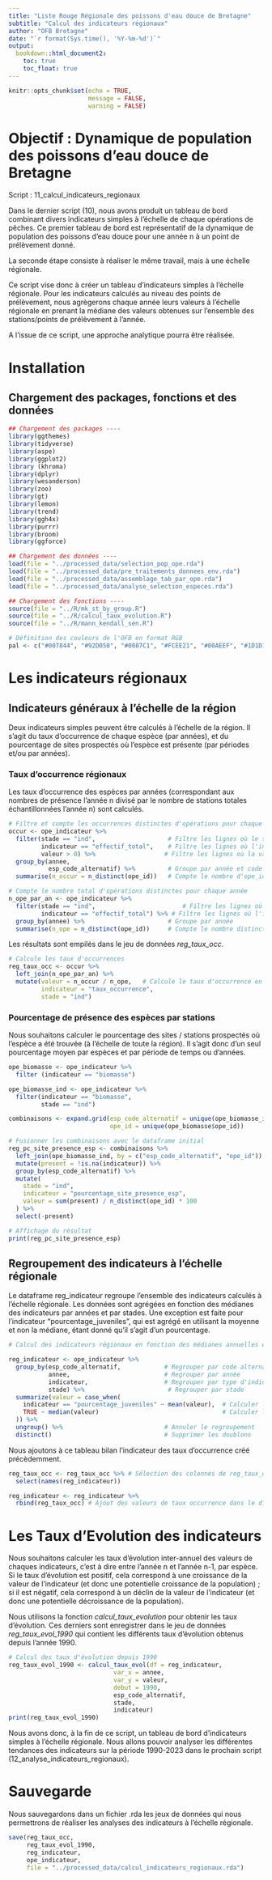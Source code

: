 ```yaml
---
title: "Liste Rouge Régionale des poissons d'eau douce de Bretagne"
subtitle: "Calcul des indicateurs régionaux"
author: "OFB Bretagne"
date: "`r format(Sys.time(), '%Y-%m-%d')`"
output:
  bookdown::html_document2:
    toc: true
    toc_float: true
---
```


```r
knitr::opts_chunk$set(echo = TRUE,
                      message = FALSE,
                      warning = FALSE)
```


# Objectif : Dynamique de population des poissons d'eau douce de Bretagne

Script : 11_calcul_indicateurs_regionaux

Dans le dernier script (10), nous avons produit un tableau de bord combinant divers indicateurs simples à l'échelle de chaque opérations de pêches. Ce premier tableau de bord est représentatif de la dynamique de population des poissons d'eau douce pour une année n à un point de prélèvement donné.

La seconde étape consiste à réaliser le même travail, mais à une échelle régionale.

Ce script vise donc à créer un tableau d'indicateurs simples à l'échelle régionale. Pour les indicateurs calculés au niveau des points de prélèvement, nous agrègerons chaque année leurs valeurs à l'échelle régionale en prenant la médiane des valeurs obtenues sur l'ensemble des stations/points de prélèvement à l'année.

A l'issue de ce script, une approche analytique pourra être réalisée. 


# Installation 

## Chargement des packages, fonctions et des données 

```r
## Chargement des packages ----
library(ggthemes)
library(tidyverse)
library(aspe)
library(ggplot2)
library (khroma)
library(dplyr)
library(wesanderson)
library(zoo)
library(gt)
library(lemon)
library(trend)
library(ggh4x)
library(purrr)
library(broom)
library(ggforce)
```


```r
## Chargement des données ----
load(file = "../processed_data/selection_pop_ope.rda")
load(file = "../processed_data/pre_traitements_donnees_env.rda")
load(file = "../processed_data/assemblage_tab_par_ope.rda")
load(file = "../processed_data/analyse_selection_especes.rda")
```


```r
## Chargement des fonctions ----
source(file = "../R/mk_st_by_group.R")
source(file = "../R/calcul_taux_evolution.R")
source(file = "../R/mann_kendall_sen.R")
```


```r
# Définition des couleurs de l'OFB en format RGB
pal <- c("#007844", "#92D050", "#0087C1", "#FCEE21", "#00AEEF", "#1D1D1B", "#A97B30", "#B9D9EB")
```


# Les indicateurs régionaux 

## Indicateurs généraux à l'échelle de la région

Deux indicateurs simples peuvent être calculés à l'échelle de la région. Il s'agit du taux d'occurrence de chaque espèce (par années), et du pourcentage de sites prospectés où l'espèce est présente (par périodes et/ou par années).




### Taux d'occurrence régionaux

Les taux d'occurrence des espèces par années (correspondant aux nombres de présence l'année n divisé par le nombre de stations totales échantillonnées l'année n) sont calculés.   

```r
# Filtre et compte les occurrences distinctes d'opérations pour chaque année et espèce
occur <- ope_indicateur %>% 
  filter(stade == "ind",                    # Filtre les lignes où le stade = "ind"
         indicateur == "effectif_total",    # Filtre les lignes où l'indicateur = "effectif_total"
         valeur > 0) %>%                   # Filtre les lignes où la valeur est supérieure à 0
  group_by(annee, 
           esp_code_alternatif) %>%         # Groupe par année et code alternatif de l'espèce
  summarise(n_occur = n_distinct(ope_id))   # Compte le nombre d'ope_id et l'assigne à n_occur

# Compte le nombre total d'opérations distinctes pour chaque année
n_ope_par_an <- ope_indicateur %>%
  filter(stade == "ind",                        # Filtre les lignes où le stade ="ind"
         indicateur == "effectif_total") %>% # Filtre les lignes où l'indicateur ="effectif_total"
  group_by(annee) %>%                       # Groupe par année
  summarise(n_ope = n_distinct(ope_id))     # Compte le nombre distinct d'ope_id et l'assigne à n_ope
```

Les résultats sont empilés dans le jeu de données *reg_taux_occ*.

```r
# Calcule les taux d'occurrences
reg_taux_occ <- occur %>% 
  left_join(n_ope_par_an) %>%             
  mutate(valeur = n_occur / n_ope,   # Calcule le taux d'occurrence en divisant n_occur par n_ope
         indicateur = "taux_occurrence",  
         stade = "ind")                   

```



### Pourcentage de présence des espèces par stations

Nous souhaitons calculer le pourcentage des sites / stations prospectés où l'espèce a été trouvée (à l'échelle de toute la région). Il s'agit donc d'un seul pourcentage moyen par espèces et par période de temps ou d'années. 


```r
ope_biomasse <- ope_indicateur %>% 
  filter (indicateur == "biomasse")

ope_biomasse_ind <- ope_indicateur %>% 
  filter(indicateur == "biomasse",
         stade == "ind")

combinaisons <- expand.grid(esp_code_alternatif = unique(ope_biomasse_ind$esp_code_alternatif),
                            ope_id = unique(ope_biomasse$ope_id))
```


```r
# Fusionner les combinaisons avec le dataframe initial
reg_pc_site_presence_esp <- combinaisons %>%
  left_join(ope_biomasse_ind, by = c("esp_code_alternatif", "ope_id")) %>%
  mutate(present = !is.na(indicateur)) %>%
  group_by(esp_code_alternatif) %>%
  mutate(
    stade = "ind",
    indicateur = "pourcentage_site_presence_esp",
    valeur = sum(present) / n_distinct(ope_id) * 100
  ) %>%
  select(-present)

# Affichage du résultat
print(reg_pc_site_presence_esp)
```



## Regroupement des indicateurs à l'échelle régionale

Le dataframe reg_indicateur regroupe l'ensemble des indicateurs calculés à l'échelle régionale. Les données sont agrégées en fonction des médianes des indicateurs par années et par stades. Une exception est faite pour l'indicateur "pourcentage_juveniles", qui est agrégé en utilisant la moyenne et non la médiane, étant donné qu'il s'agit d'un pourcentage.

```r

# Calcul des indicateurs régionaux en fonction des médianes annuelles et par stade avec une exception pour le pourcentage de juvéniles (utilisant la moyenne)

reg_indicateur <- ope_indicateur %>%
  group_by(esp_code_alternatif,            # Regrouper par code alternatif de l'espèce
           annee,                          # Regrouper par année
           indicateur,                     # Regrouper par type d'indicateur
           stade) %>%                       # Regrouper par stade
  summarize(valeur = case_when(
    indicateur == "pourcentage_juveniles" ~ mean(valeur),  # Calculer la moyenne pour le pourcentage de juvéniles
    TRUE ~ median(valeur)                                  # Calculer la médiane pour les autres indicateurs
  )) %>%
  ungroup() %>%                            # Annuler le regroupement
  distinct()                               # Supprimer les doublons

```


Nous ajoutons à ce tableau bilan l'indicateur des taux d'occurrence créé précèdemment. 

```r
reg_taux_occ <- reg_taux_occ %>% # Sélection des colonnes de reg_taux_occ pour correspondre à celles de reg_indicateur
  select(names(reg_indicateur))

reg_indicateur <- reg_indicateur %>% 
  rbind(reg_taux_occ) # Ajout des valeurs de taux occurrence dans le df reg_indicateur
```



# Les Taux d'Evolution des indicateurs

Nous souhaitons calculer les taux d'évolution inter-annuel des valeurs de chaques indicateurs, c'est à dire entre l'année n et l'année n-1, par espèce. Si le taux d'évolution est positif, cela correspond à une croissance de la valeur de l'indicateur (et donc une potentielle croissance de la population) ; si il est négatif, cela correspond à un déclin de la valeur de l'indicateur (et donc une potentielle décroissance de la population). 

Nous utilisons la fonction *calcul_taux_evolution* pour obtenir les taux d'évolution. Ces derniers sont enregistrer dans le jeu de données *reg_taux_evol_1990* qui contient les différents taux d'évolution obtenus depuis l'année 1990. 

```r
# Calcul des taux d'évolution depuis 1990
reg_taux_evol_1990 <- calcul_taux_evol(df = reg_indicateur,
                             var_x = annee,
                             var_y = valeur,
                             debut = 1990,
                             esp_code_alternatif,
                             stade,
                             indicateur)
print(reg_taux_evol_1990)

```

Nous avons donc, à la fin de ce script, un tableau de bord d'indicateurs simples à l'échelle régionale. Nous allons pouvoir analyser les différentes tendances des indicateurs sur la période 1990-2023 dans le prochain script (12_analyse_indicateurs_regionaux). 


# Sauvegarde

Nous sauvegardons dans un fichier .rda les jeux de données qui nous permettrons de réaliser les analyses des indicateurs à l'échelle régionale.

```r
save(reg_taux_occ,
     reg_taux_evol_1990,
     reg_indicateur,
     ope_indicateur,
     file = "../processed_data/calcul_indicateurs_regionaux.rda")
```


